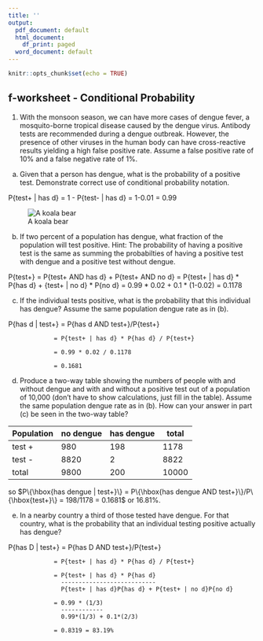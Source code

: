 ```yaml
---
title: ''
output:
  pdf_document: default
  html_document:
    df_print: paged
  word_document: default
---
```


```r
knitr::opts_chunk$set(echo = TRUE)
```

## f-worksheet - Conditional Probability

1. With the monsoon season, we can have more cases of dengue fever, a mosquito-borne tropical disease caused by the dengue virus.  Antibody tests are recommended during a dengue outbreak. However, the presence of other viruses in the human body can have cross-reactive results yielding a high false positive rate.
Assume a false positive rate of 10\% and a false negative rate of 1\%.

(a) Given that a person has dengue, what is the probability of a positive test.  Demonstrate correct use of conditional probability notation.

P{test+ | has d} = 1 - P{test- | has d} = 1-0.01 = 0.99

![A koala bear](koala.jpg)

(b) If two percent of a population has dengue, what fraction of the population 
will test positive.  Hint:  The probability of having a positive test is the 
same as summing the probabilties of having a positive test with dengue and a 
positive test without dengue.

P{test+} = P{test+ AND has d} + P{test+ AND no d}
         = P{test+ | has d} * P{has d} + {test+ | no d} * P{no d}
         = 0.99 * 0.02 + 0.1 * (1-0.02) = 0.1178

(c) If the individual tests positive, what is the probability that this individual has dengue?  Assume the same population dengue rate as in (b).

P{has d | test+} = P{has d AND test+}/P{test+}

                 = P{test+ | has d} * P{has d} / P{test+}
                 
                 = 0.99 * 0.02 / 0.1178
                 
                 = 0.1681

(d) Produce a two-way table showing the numbers of people with and without dengue 
and with and without a positive test out of a population of 10,000 (don't have 
to show calculations, just fill in the table). Assume the same population dengue 
rate as in (b).  How can your answer in part (c) be seen in the two-way table?

Population | no dengue | has dengue | total
-----------|-----------|------------|-------
test +     |  980      |   198      | 1178
test -     |  8820     |    2       | 8822
total      |  9800     |   200      | 10000

so $P\{\hbox{has dengue | test+}\} = P\{\hbox{has dengue AND test+}\}/P\{\hbox{test+}\} = 198/1178 = 0.1681$ or $16.81\%$.

(e) In a nearby country a third of those tested have dengue. For that country, 
what is the probability that an individual testing positive actually has dengue?

P{has D | test+} = P{has D AND test+}/P{test+}

                 = P{test+ | has d} * P{has d} / P{test+}
                 
                 = P{test+ | has d} * P{has d}
                   ---------------------------
                   P{test+ | has d}P{has d} + P{test+ | no d}P{no d}
                   
                 = 0.99 * (1/3)
                   ------------
                   0.99*(1/3) + 0.1*(2/3)
                   
                 = 0.8319 = 83.19%

